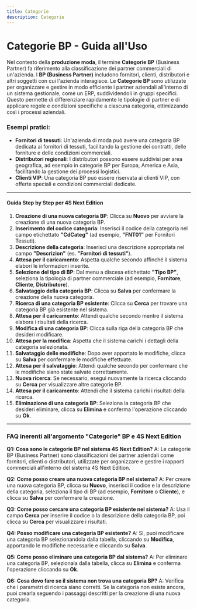 ```yaml
---
title: Categorie
description: Categorie
---
```


# Categorie BP - Guida all'Uso

Nel contesto della **produzione moda**, il termine **Categorie BP** (Business Partner) fa riferimento alla classificazione dei partner commerciali di un'azienda. I **BP (Business Partner)** includono fornitori, clienti, distributori e altri soggetti con cui l'azienda interagisce. Le **Categorie BP** sono utilizzate per organizzare e gestire in modo efficiente i partner aziendali all'interno di un sistema gestionale, come un ERP, suddividendoli in gruppi specifici. Questo permette di differenziare rapidamente le tipologie di partner e di applicare regole e condizioni specifiche a ciascuna categoria, ottimizzando così i processi aziendali.

### Esempi pratici:

* **Fornitori di tessuti**: Un'azienda di moda può avere una categoria BP dedicata ai fornitori di tessuti, facilitando la gestione dei contratti, delle forniture e delle condizioni commerciali.
* **Distributori regionali**: I distributori possono essere suddivisi per area geografica, ad esempio in categorie BP per Europa, America e Asia, facilitando la gestione dei processi logistici.
* **Clienti VIP**: Una categoria BP può essere riservata ai clienti VIP, con offerte speciali e condizioni commerciali dedicate.

***

#### Guida Step by Step per 4S Next Edition

1. **Creazione di una nuova categoria BP**: Clicca su **Nuovo** per avviare la creazione di una nuova categoria BP.
2. **Inserimento del codice categoria**: Inserisci il codice della categoria nel campo etichettato **"CdCateg"** (ad esempio, **"FNT01"** per Fornitori Tessuti).
3. **Descrizione della categoria**: Inserisci una descrizione appropriata nel campo **"Descrizion"** (es. **"Fornitori di tessuti"**).
4. **Attesa per il caricamento**: Aspetta qualche secondo affinché il sistema elabori le informazioni inserite.
5. **Selezione del tipo di BP**: Dal menu a discesa etichettato **"Tipo BP"**, seleziona la tipologia di partner commerciale (ad esempio, **Fornitore**, **Cliente**, **Distributore**).
6. **Salvataggio della categoria BP**: Clicca su **Salva** per confermare la creazione della nuova categoria.
7. **Ricerca di una categoria BP esistente**: Clicca su **Cerca** per trovare una categoria BP già esistente nel sistema.
8. **Attesa per il caricamento**: Attendi qualche secondo mentre il sistema elabora i risultati della ricerca.
9. **Modifica di una categoria BP**: Clicca sulla riga della categoria BP che desideri modificare.
10. **Attesa per la modifica**: Aspetta che il sistema carichi i dettagli della categoria selezionata.
11. **Salvataggio delle modifiche**: Dopo aver apportato le modifiche, clicca su **Salva** per confermare le modifiche effettuate.
12. **Attesa per il salvataggio**: Attendi qualche secondo per confermare che le modifiche siano state salvate correttamente.
13. **Nuova ricerca**: Se necessario, esegui nuovamente la ricerca cliccando su **Cerca** per visualizzare altre categorie BP.
14. **Attesa per il caricamento**: Attendi che il sistema carichi i risultati della ricerca.
15. **Eliminazione di una categoria BP**: Seleziona la categoria BP che desideri eliminare, clicca su **Elimina** e conferma l'operazione cliccando su **Ok**.

***

### FAQ inerenti all'argomento "**Categorie" BP** e 4S Next Edition

**Q1: Cosa sono le categorie BP nel sistema 4S Next Edition?**
A: Le categorie BP (Business Partner) sono classificazioni dei partner aziendali come fornitori, clienti o distributori, utilizzate per organizzare e gestire i rapporti commerciali all'interno del sistema 4S Next Edition.

**Q2: Come posso creare una nuova categoria BP nel sistema?**
A: Per creare una nuova categoria BP, clicca su **Nuovo**, inserisci il codice e la descrizione della categoria, seleziona il tipo di BP (ad esempio, **Fornitore** o **Cliente**), e clicca su **Salva** per confermare la creazione.

**Q3: Come posso cercare una categoria BP esistente nel sistema?**
A: Usa il campo **Cerca** per inserire il codice o la descrizione della categoria BP, poi clicca su **Cerca** per visualizzare i risultati.

**Q4: Posso modificare una categoria BP esistente?**
A: Sì, puoi modificare una categoria BP selezionandola dalla tabella, cliccando su **Modifica**, apportando le modifiche necessarie e cliccando su **Salva**.

**Q5: Come posso eliminare una categoria BP dal sistema?**
A: Per eliminare una categoria BP, selezionala dalla tabella, clicca su **Elimina** e conferma l'operazione cliccando su **Ok**.

**Q6: Cosa devo fare se il sistema non trova una categoria BP?**
A: Verifica che i parametri di ricerca siano corretti. Se la categoria non esiste ancora, puoi crearla seguendo i passaggi descritti per la creazione di una nuova categoria.